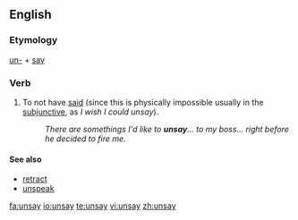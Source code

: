 ==English==

===Etymology===
[[un-]] + [[say]]

===Verb===
{{en-verb|unsays|unsaying|unsaid|unsaid}}

#To not have [[said]] (since this is physically impossible usually in the [[subjunctive]], as ''I wish I could unsay'').
#:''There are somethings I'd like to '''unsay'''... to my boss... right before he decided to fire me.''

====See also====
* [[retract]]
* [[unspeak]]

[[fa:unsay]]
[[io:unsay]]
[[te:unsay]]
[[vi:unsay]]
[[zh:unsay]]